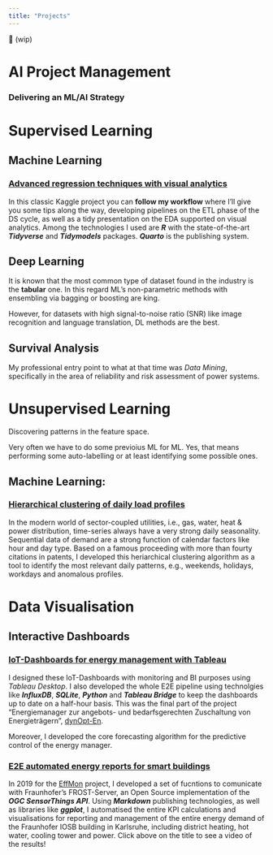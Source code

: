 ```yaml
---
title: "Projects"
---
```


🚧 (wip)

# AI Project Management

### Delivering an ML/AI Strategy

# Supervised Learning

## Machine Learning
### [Advanced regression techniques with visual analytics](https://jorgethomasm.github.io/Ames-house-prices-prediction/HousePrices.html){target="_blank"}
In this classic Kaggle project you can **follow my workflow** where I'll give you some tips along the way, developing pipelines on the ETL phase of the DS cycle, as well as a tidy presentation on the EDA supported on visual analytics. Among the technologies I used are ***R*** with the state-of-the-art ***Tidyverse*** and ***Tidymodels*** packages. ***Quarto*** is the publishing system.

## Deep Learning
It is known that the most common type of dataset found in the industry is the **tabular** one. In this regard ML's non-parametric methods with ensembling via bagging or boosting are king.

However, for datasets with high signal-to-noise ratio (SNR) like image recognition and language translation, DL methods are the best.

## Survival Analysis
My professional entry point to what at that time was *Data Mining*, specifically in the area of reliability and risk assessment of power systems.


# Unsupervised Learning
Discovering patterns in the feature space.

Very often we have to do some previoius ML for ML. Yes, that means performing some auto-labelling or at least identifying some possible ones.

## Machine Learning:
### [Hierarchical clustering of daily load profiles](https://github.com/jorgethomasm/HOME-Timeseries_Clustering_of_Daily_Profiles/wiki#which-daily-heat-demand-pattern-shape-belongs-to-which-mean-daily-ambient-temperature){target="_blank"}

In the modern world of sector-coupled utilities, i.e., gas, water, heat & power distribution, time-series always have a very strong daily seasonality. Sequential data of demand are a strong function of calendar factors like hour and day type. 
Based on a famous proceeding with more than fourty citations in patents, I developed this heriarchical clustering algorithm as a tool to identify the most relevant daily patterns, e.g., weekends, holidays, workdays and anomalous profiles.

# Data Visualisation
## Interactive Dashboards
### [IoT-Dashboards for energy management with Tableau](https://public.tableau.com/app/profile/iosb.mrd/viz/DynOpt-En-DemoLoerrach/Monitoring){target="_blank"}

I designed these IoT-Dashboards with monitoring and BI purposes using *Tableau Desktop*. I also developed the whole E2E pipeline using technolgies like ***InfluxDB***, ***SQLite***, ***Python*** and ***Tableau Bridge*** to keep the dashboards up to date on a half-hour basis.
This was the final part of the project "Energiemanager zur angebots- und bedarfsgerechten Zuschaltung von Energieträgern", [dynOpt-En](https://www.iosb.fraunhofer.de/de/projekte-produkte/dynopt-en.html){target="_blank"}. 

Moreover, I developed the core forecasting algorithm for the predictive control of the energy manager.

### [E2E automated energy reports for smart buildings](https://youtu.be/lk5LCfiX0Uk?t=2522){target="_blank"}

In 2019 for the [EffMon](https://www.iosb.fraunhofer.de/en/projects-and-products/effmon-efficient-monitoring.html) project, I developed a set of fucntions to comunicate with Fraunhofer's FROST-Server, 
an Open Source implementation of the ***OGC SensorThings API***. Using ***Markdown*** publishing technologies, as well as libraries like ***ggplot***, I automatised the entire KPI calculations and visualisations for reporting and management of the entire energy demand of the Fraunhofer IOSB building in Karlsruhe, including district heating, hot water, cooling tower and power. Click above on the title to see a video of the results!
